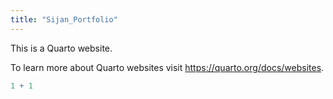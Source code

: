```yaml
---
title: "Sijan_Portfolio"
---
```


This is a Quarto website.

To learn more about Quarto websites visit <https://quarto.org/docs/websites>.

```r
1 + 1
```
